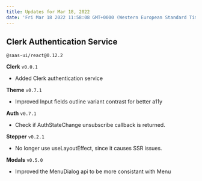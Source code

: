 ```yaml
---
title: Updates for Mar 18, 2022
date: 'Fri Mar 18 2022 11:58:08 GMT+0000 (Western European Standard Time)'
---
```


## Clerk Authentication Service

`@saas-ui/react@0.12.2`

**Clerk** `v0.0.1`

- Added Clerk authentication service

**Theme** `v0.7.1`

- Improved Input fields outline variant contrast for better a11y

**Auth** `v0.7.1`

- Check if AuthStateChange unsubscribe callback is returned.

**Stepper** `v0.2.1`

- No longer use useLayoutEffect, since it causes SSR issues.

**Modals** `v0.5.0`

- Improved the MenuDialog api to be more consistant with Menu
